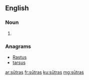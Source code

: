 ==English==

===Noun===
{{head|en|plural}} {{g|p}}

# {{plural of|sūtra|lang=en}}

===Anagrams===
* [[Rastus#English|Rastus]]
* [[tarsus#English|tarsus]]

[[ar:sūtras]]
[[fr:sūtras]]
[[ku:sūtras]]
[[mg:sūtras]]